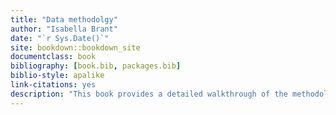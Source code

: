 ```yaml
--- 
title: "Data methodolgy"
author: "Isabella Brant"
date: "`r Sys.Date()`"
site: bookdown::bookdown_site
documentclass: book
bibliography: [book.bib, packages.bib]
biblio-style: apalike
link-citations: yes
description: "This book provides a detailed walkthrough of the methodology used to carry out a spatial exploration of public green space proximity and COVID-19 prevalence in London, UK. The data used for this analysis is available on GitHub. The methods are reproducible."
---
```

